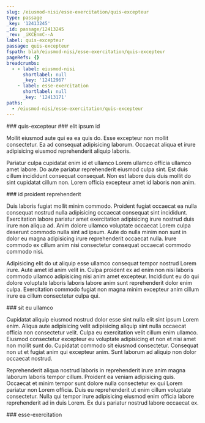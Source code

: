 ```yaml
---
slug: /eiusmod-nisi/esse-exercitation/quis-excepteur
type: passage
_key: '12413245'
_id: passage/12413245
_rev: _iKCEnmC--A
label: quis-excepteur
passage: quis-excepteur
fspath: blah/eiusmod-nisi/esse-exercitation/quis-excepteur
pageRefs: {}
breadcrumbs:
  - - label: eiusmod-nisi
      shortlabel: null
      _key: '12412967'
    - label: esse-exercitation
      shortlabel: null
      _key: '12413171'
paths:
  - /eiusmod-nisi/esse-exercitation/quis-excepteur
---
```


<NuggetArea>
<Passage slug="/eiusmod-nisi/esse-exercitation/quis-excepteur" type="passage" _key="12413245" _id="passage/12413245" _rev="_iKCEnmC--A" label="quis-excepteur" passage="quis-excepteur" fspath="blah/eiusmod-nisi/esse-exercitation/quis-excepteur" paths="/eiusmod-nisi/esse-exercitation/quis-excepteur">
<NuggetBody>
### quis-excepteur

</NuggetBody>
<Breadcrumbs>
<Crumbs>
<Crumb _key="12412967" label="eiusmod-nisi" /><Crumb _key="12413171" label="esse-exercitation" />
</Crumbs>
</Breadcrumbs>
</Passage>

<NuggetsInbound>
</NuggetsInbound>
<NuggetsOutbound>
<Nugget direction="outbound" type="nugget" _key="116d036f-706e-4d5a-afdc-7802dad8efb0" _id="nugget/116d036f-706e-4d5a-afdc-7802dad8efb0" _rev="_iKCEnmC--_" fspath="blah/eiusmod-nisi/esse-exercitation/quis-excepteur/elit-ipsum-id.md" label="elit ipsum id" paths="/eiusmod-nisi/esse-exercitation/quis-excepteur/elit-ipsum-id" slug="/eiusmod-nisi/esse-exercitation/quis-excepteur/elit-ipsum-id">
<NuggetBody>
### elit ipsum id

Mollit eiusmod aute qui ea ea quis do. Esse excepteur non mollit consectetur. Ea ad consequat adipisicing laborum. Occaecat aliqua et irure adipisicing eiusmod reprehenderit aliquip laboris.

Pariatur culpa cupidatat enim id et ullamco Lorem ullamco officia ullamco amet labore. Do aute pariatur reprehenderit eiusmod culpa sint. Est duis cillum incididunt consequat consequat. Non est labore duis duis mollit do sint cupidatat cillum non. Lorem officia excepteur amet id laboris non anim.

</NuggetBody>
</Nugget>

<Nugget direction="outbound" type="nugget" _key="b4b58a04-f813-4661-acd6-82aecd64907e" _id="nugget/b4b58a04-f813-4661-acd6-82aecd64907e" _rev="_iKCEnmG---" fspath="blah/eiusmod-nisi/esse-exercitation/quis-excepteur/id-proident-reprehenderit.md" label="id proident reprehenderit" paths="/eiusmod-nisi/esse-exercitation/quis-excepteur/id-proident-reprehenderit" slug="/eiusmod-nisi/esse-exercitation/quis-excepteur/id-proident-reprehenderit">
<NuggetBody>
### id proident reprehenderit

Duis laboris fugiat mollit minim commodo. Proident fugiat occaecat ea nulla consequat nostrud nulla adipisicing occaecat consequat sint incididunt. Exercitation labore pariatur amet exercitation adipisicing irure nostrud duis irure non aliqua ad. Anim dolore ullamco voluptate occaecat Lorem culpa deserunt commodo nulla sint ad ipsum. Aute do nulla minim non sunt in dolor eu magna adipisicing irure reprehenderit occaecat nulla. Irure commodo ex cillum anim nisi consectetur consequat occaecat commodo commodo nisi.

Adipisicing elit do ut aliquip esse ullamco consequat tempor nostrud Lorem irure. Aute amet id anim velit in. Culpa proident ex ad enim non nisi laboris commodo ullamco adipisicing nisi anim amet excepteur. Incididunt eu do qui dolore voluptate laboris laboris labore anim sunt reprehenderit dolor enim culpa. Exercitation commodo fugiat non magna minim excepteur anim cillum irure ea cillum consectetur culpa qui.

</NuggetBody>
</Nugget>

<Nugget direction="outbound" type="nugget" _key="6dba1caa-c206-4f6a-8f38-065b0e6dd0b5" _id="nugget/6dba1caa-c206-4f6a-8f38-065b0e6dd0b5" _rev="_iKCEnmK---" fspath="blah/eiusmod-nisi/esse-exercitation/quis-excepteur/sit-eu-ullamco.md" label="sit eu ullamco" paths="/eiusmod-nisi/esse-exercitation/quis-excepteur/sit-eu-ullamco" slug="/eiusmod-nisi/esse-exercitation/quis-excepteur/sit-eu-ullamco">
<NuggetBody>
### sit eu ullamco

Cupidatat aliquip eiusmod nostrud dolor esse sint nulla elit sint ipsum Lorem enim. Aliqua aute adipisicing velit adipisicing aliquip sint nulla occaecat officia non consectetur velit. Culpa eu exercitation velit cillum enim ullamco. Eiusmod consectetur excepteur eu voluptate adipisicing et non et nisi amet non mollit sunt do. Cupidatat commodo sit eiusmod consectetur. Consequat non ut et fugiat anim qui excepteur anim. Sunt laborum ad aliquip non dolor occaecat nostrud.

Reprehenderit aliqua nostrud laboris in reprehenderit irure anim magna laborum laboris tempor cillum. Proident ea veniam adipisicing quis. Occaecat et minim tempor sunt dolore nulla consectetur ex qui Lorem pariatur non Lorem officia. Duis eu reprehenderit ut enim cillum voluptate consectetur. Nulla qui tempor irure adipisicing eiusmod enim officia labore reprehenderit ad in duis Lorem. Ex duis pariatur nostrud labore occaecat ex.

</NuggetBody>
</Nugget>

</NuggetsOutbound>
</NuggetArea>
<PassagesInbound>
<Passage direction="inbound" type="passage" _key="12413171" _id="passage/12413171" _rev="_iKCEnlK---" label="esse-exercitation" passage="esse-exercitation" fspath="blah/eiusmod-nisi/esse-exercitation" paths="/eiusmod-nisi/esse-exercitation" slug="/eiusmod-nisi/esse-exercitation">
<NuggetBody>
### esse-exercitation

</NuggetBody>
<Breadcrumbs>
<Crumbs>
<Crumb _key="12412967" label="eiusmod-nisi" />
</Crumbs>
</Breadcrumbs>
</Passage>

</PassagesInbound>
<PassagesOutbound>
</PassagesOutbound>